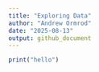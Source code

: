 ```yaml
---
title: "Exploring Data"
author: "Andrew Ormrod"
date: "2025-08-13"
output: github_document
---
```


```r
print("hello")
```
